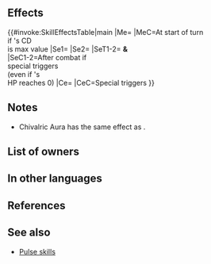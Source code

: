{{Special
|tagid=SID_グランベルの騎士道
|intID=3728
|exclusive=1
|canUseWeapon={{WeaponList|All}}
|canUseMove={{MoveList|All}}
|cost=500
|cooldown=2
|effect=At start of turn, if unit's Special cooldown count is at its maximum value, grants Special cooldown count-1 to unit. Boosts Special damage by 25% of unit's Atk. After combat, if unit's Special triggered, grants Atk+6 to unit and all allies for 1 turn, and unit and all allies can move 1 extra space (that turn only; does not stack; bonus granted to allies even if unit's HP reaches 0).
|required=Draconic Aura
|properties=random_owner,offensive_special
}}
==Effects==
{{#invoke:SkillEffectsTable|main
|Me={{Eft|Reduce Cooldown|1}}
|MeC=At start of turn<br>if {{Tgt|Unit}}'s CD<br>is max value
|Se1={{Eft|Bonuses|Atk|6}}
|Se2={{SEt|Mobility increased}}
|SeT1-2={{Tgt|Unit}} '''&'''<br>{{Tgt|Allies}}
|SeC1-2=After combat if<br>special triggers<br>(even if {{Tgt|Unit}}'s<br>HP reaches 0)
|Ce={{Eft|Damage Boost|25% of {{Tgt|Unit}}'s Atk}}
|CeC=Special triggers
}}

==Notes==
* Chivalric Aura has the same effect as {{St|Time's Pulse 3}}.
{{Start of turn Special modification}}
{{AtkDamageBoost}}
{{Bonuses}}
{{Mobility increased}}
==List of owners==
{{Skill Hero List}}
==In other languages==
{{OtherLanguages
|japanese=グランベルの騎士道
|german=Ritterliche Aura
|spanishEU=Aura caballeresca
|spanishLA=Aura caballeresca
|french=Aura de chevalier
|italian=Aura cavalleresca
|chineseTW=格蘭貝魯的騎士精神
|portuguese=Aura honrosa
}}
==References==
<references/>
==See also==
{{See also skills|cond=Description LIKE'%even if unit_s HP reaches 0%' OR Description LIKE '%maximum value%Special cooldown count-1%' OR Description LIKE '%start of turn%Special cooldown count-1%maximum value%'}}
* [[Pulse skills]]
{{Specials Navbox}}
